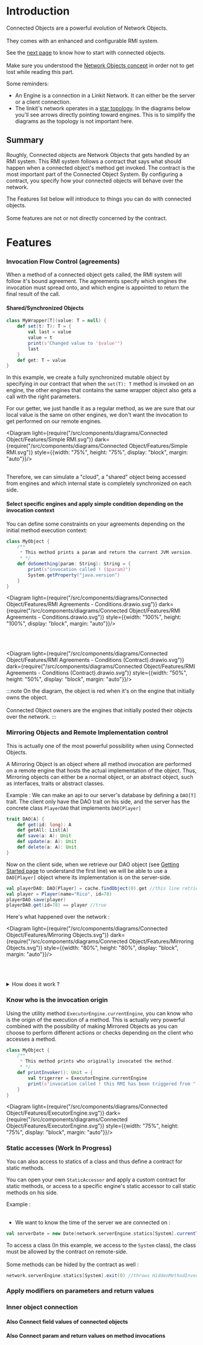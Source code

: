 
# Introduction


Connected Objects are a powerful evolution of Network Objects.<br></br>
They comes with an enhanced and configurable RMI system.

See the <a href={pages.gnom.caches.connected_objects.getting_started}>next page</a> to know how to start with connected objects.<br></br>
Make sure you understood the <a href={pages.gnom.naming.index}>Network Objects concept</a> in order not to get lost while reading this part.

Some reminders:
- An Engine is a connection in a Linkit Network. It can either be the server or a client connection.
- The linkit's network operates in a <a href="https://learnlearn.uk/alevelcs/wp-content/uploads/sites/20/2020/02/star-topology.png">star topology</a>.
In the diagrams below you'll see arrows directly pointing toward engines.
This is to simplify the diagrams as the topology is not important here.

## Summary

Roughly, Connected objects are Network Objects that gets handled by an <orange>RMI system</orange>.
This RMI system follows a <orange>contract</orange> that says what should happen when a connected object's method get invoked.
The <orange>contract</orange> is the <orange>most important</orange> part of the <orange>Connected Object System</orange>.
By configuring a contract, you specify how your connected objects will <orange>behave</orange> over the <orange>network</orange>.

The Features list below will introduce to things you can do with connected objects.<br></br>
Some features are not or not directly concerned by the contract.

# Features

### Invocation Flow Control (agreements)
When a method of a connected object gets called, the RMI system will follow it's bound <orange>agreement</orange>.
The agreements specify which engines the invocation must spread onto,
and which engine is <orange>appointed</orange> to return the final result of the call.

#### Shared/Synchronized Objects

```scala
class MyWrapper[T](value: T = null) {
    def set(t: T): T = {
        val last = value
        value = t
        print(s"Changed value to '$value'")
        last
    }
    def get: T = value
}
```

In this example, we create a fully synchronized mutable object by specifying in our contract that when the `set(T): T` method
is invoked on an engine, the other engines that contains the same wrapper object also gets a call with the right parameters.

For our getter, we just handle it as a regular method, as we are sure that our local value is the same on other engines,
we don't want the invocation to get performed on our remote engines.


<Diagram light={require("/src/components/diagrams/Connected Object/Features/Simple RMI.svg")}
         dark={require("/src/components/diagrams/Connected Object/Features/Simple RMI.svg")}
         style={{width: "75%", height: "75%", display: "block", margin: "auto"}}/>
<br></br>

Therefore, we can simulate a "cloud", a "shared" object being accessed
from engines and which internal state is completely synchronized on each side.

#### Select specific engines and apply simple condition depending on the invocation context

You can define some constraints on your agreements depending on the initial method execution context:

```scala
class MyObject {
    /**
     * This method prints a param and return the current JVM version.
     * */
    def doSomething(param: String): String = {
        print(s"invocation called ! ($param)")
        System.getProperty("java.version")
    }
}
```
<Diagram light={require("/src/components/diagrams/Connected Object/Features/RMI Agreements - Conditions.drawio.svg")}
         dark={require("/src/components/diagrams/Connected Object/Features/RMI Agreements - Conditions.drawio.svg")}
         style={{width: "100%", height: "100%", display: "block", margin: "auto"}}/>

<br></br>

<Diagram
    light={require("/src/components/diagrams/Connected Object/Features/RMI Agreements - Conditions (Contract).drawio.svg")}
    dark={require("/src/components/diagrams/Connected Object/Features/RMI Agreements - Conditions (Contract).drawio.svg")}
    style={{width: "50%", height: "50%", display: "block", margin: "auto"}}/>

:::note
On the diagram, the object is red when it's on the engine that initially owns the object.<br></br>
Connected Object owners are the engines that initially posted their objects over the network.
:::

### Mirroring Objects and Remote Implementation control

This is actually one of the most powerful possibility when using Connected Objects.

A Mirroring Object is an object where all method invocation are performed on a remote engine that hosts the actual implementation of the object.
Thus, Mirroring objects can either be a normal object, or an abstract object, such as interfaces, traits or abstract classes.

Example :
We can make an api to our server's database by defining a `DAO[T]` trait.
The client only have the DAO trait on his side, and the server has the concrete class `PlayerDAO` that implements `DAO[Player]`

```scala
trait DAO[A] {
    def get(id: long): A
    def getAll: List[A]
    def save(a: A): Unit
    def update(a: A): Unit
    def delete(a: A): Unit
}
```

Now <orange>on the client side</orange>, when we retrieve our DAO object (see <a href="Getting Started">Getting Started page</a> to understand the first line)
we will be able to use a `DAO[Player]` object where its implementation is on the server-side.

```scala showLineNumbers
val playerDAO: DAO[Player] = cache.findObject(0).get //this line retrieves the playerDAO object from server's cache
val player = Player(name="Rico", id=78)
playerDAO.save(player)
playerDA0.get(id=78) == player //true
```

Here's what happened over the network :

<Diagram
    light={require("/src/components/diagrams/Connected Object/Features/Mirroring Objects.svg")}
    dark={require("/src/components/diagrams/Connected Object/Features/Mirroring Objects.svg")}
    style={{width: "80%", height: "80%", display: "block", margin: "auto"}}/>

<br></br>
<details>
    <summary>How does it work ?</summary>
    <p>
        The Linkit Framework <orange>generates</orange> an implementation class for any <orange>Connected Object</orange>.<br></br>
        This allows the RMI System to handle the object's methods invocation by <orange>overriding</orange> all methods of the object's class.<br></br>
        When a method is <orange>invoked</orange> on a connected object, its generated implementation will follow the <orange>associated</orange> contract.<br></br>
    </p>
    <p>
        For <orange>Mirroring Objects</orange>, it's the same principle;<br></br>
        When the DAO object got retrieved at first line, the Linkit Framework followed the contract on server-side that said
        "Use stub class 'DAO[T]' when other engines access this object when it's a <orange>mirrored object</orange>" and so generated
        a concrete implementation for `DAO[T]` on client-side.
    </p>
</details>



### Know who is the invocation origin

Using the utility method `ExecutorEngine.currentEngine`, you can know who is the origin of the execution of a method.
This is actually very powerful combined with the possibility of making <orange>Mirrored Objects</orange> as
you can choose to perform different actions or checks depending on the client who accesses a method.

```scala
class MyObject {
    /**
     * This method prints who originally invocated the method.
     * */
    def printInvoker(): Unit = {
        val trigerrer = ExecutorEngine.currentEngine
        print(s"invocation called ! this RMI has been triggered from " + trigerrer.identifier)
    }
}
```

<Diagram light={require("/src/components/diagrams/Connected Object/Features/ExecutorEngine.svg")}
         dark={require("/src/components/diagrams/Connected Object/Features/ExecutorEngine.svg")}
         style={{width: "75%", height: "75%", display: "block", margin: "auto"}}/>

### Static accesses (Work In Progress)

You can also access to statics of a class and thus define a contract for static methods.

You can open your own `StaticAccessor` and apply a custom contract for static methods,
or access to a specific engine's static accessor to call static methods on his side.

Example :<br></br>
- We want to know the time of the server we are connected on :

```scala
val serverDate = new Date(network.serverEngine.statics[System].currentTimeMillis())
```

To access a class (In this example, we access to the `System` class), the class must be allowed by the contract on remote-side.<br></br>
Some methods can be hided by the contract as well :

```scala
network.serverEngine.statics[System].exit(0) //throws HiddenMethodInvocationException.
```

### Apply modifiers on parameters and return values

### Inner object connection

#### Also Connect field values of connected objects

#### Also Connect param and return values on method invocations